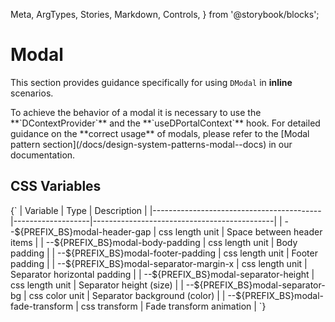   Meta,
  ArgTypes,
  Stories,
  Markdown,
  Controls,
} from '@storybook/blocks';


<Meta of={DModalStories} />

# Modal

This section provides guidance specifically for using `DModal` in **inline** scenarios.

<DAlert soft type="warning" className='py-1 mb-8'>
  To achieve the behavior of a modal it is necessary to use the **`DContextProvider`** and the **`useDPortalContext`** hook.
  For detailed guidance on the **correct usage** of modals, please refer to the [Modal pattern section](/docs/design-system-patterns-modal--docs) in our documentation.
</DAlert>

## CSS Variables

<Markdown>
  {`
| Variable                                 | Type              | Description                                 |
|------------------------------------------|-------------------|---------------------------------------------|
| --${PREFIX_BS}modal-header-gap           | css length unit   | Space between header items                  |
| --${PREFIX_BS}modal-body-padding         | css length unit   | Body padding                                |
| --${PREFIX_BS}modal-footer-padding       | css length unit   | Footer padding                              |
| --${PREFIX_BS}modal-separator-margin-x   | css length unit   | Separator horizontal padding                |
| --${PREFIX_BS}modal-separator-height     | css length unit   | Separator height (size)                     |
| --${PREFIX_BS}modal-separator-bg         | css color unit    | Separator background (color)                |
| --${PREFIX_BS}modal-fade-transform       | css transform     | Fade transform animation                    |
  `}
</Markdown>

<Controls />

<Stories />